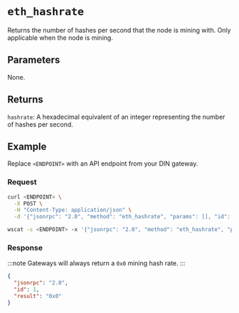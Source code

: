 
# `eth_hashrate`


Returns the number of hashes per second that the node is mining with. Only applicable when the node is mining. 

## Parameters

None.

## Returns

`hashrate`: A hexadecimal equivalent of an integer representing the number of hashes per second.

## Example

Replace `<ENDPOINT>` with an API endpoint from your DIN gateway.

### Request


<Tabs>
  <TabItem value="curl">

```bash
curl <ENDPOINT> \
  -X POST \
  -H "Content-Type: application/json" \
  -d '{"jsonrpc": "2.0", "method": "eth_hashrate", "params": [], "id": 1}'
```

  </TabItem>
  <TabItem value="WSS">

```bash
wscat -c <ENDPOINT> -x '{"jsonrpc": "2.0", "method": "eth_hashrate", "params": [], "id": 1}'
```

  </TabItem>
</Tabs>

### Response

:::note
Gateways will always return a `0x0` mining hash rate.
:::


<Tabs>
  <TabItem value="JSON">

```json
{
  "jsonrpc": "2.0",
  "id": 1,
  "result": "0x0"
}
```

  </TabItem>
</Tabs>
